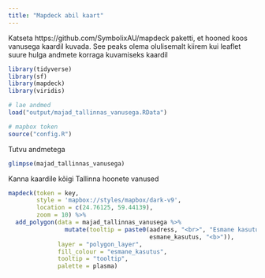 ```yaml
---
title: "Mapdeck abil kaart"
---
```


Katseta https://github.com/SymbolixAU/mapdeck paketti, et hooned koos vanusega kaardil kuvada. See peaks olema olulisemalt kiirem kui leaflet suure hulga andmete korraga kuvamiseks kaardil

```r
library(tidyverse)
library(sf)
library(mapdeck)
library(viridis)

# lae andmed
load("output/majad_tallinnas_vanusega.RData")

# mapbox token
source("config.R")
```

Tutvu andmetega
```r
glimpse(majad_tallinnas_vanusega)
```

Kanna kaardile kõigi Tallinna hoonete vanused
```r
mapdeck(token = key, 
        style = 'mapbox://styles/mapbox/dark-v9',
        location = c(24.76125, 59.44139),
        zoom = 10) %>% 
  add_polygon(data = majad_tallinnas_vanusega %>% 
                mutate(tooltip = paste0(aadress, "<br>", "Esmane kasutus: ", "<b>", 
                                        esmane_kasutus, "<b>")), 
              layer = "polygon_layer",
              fill_colour = "esmane_kasutus",
              tooltip = "tooltip",
              palette = plasma)
```
